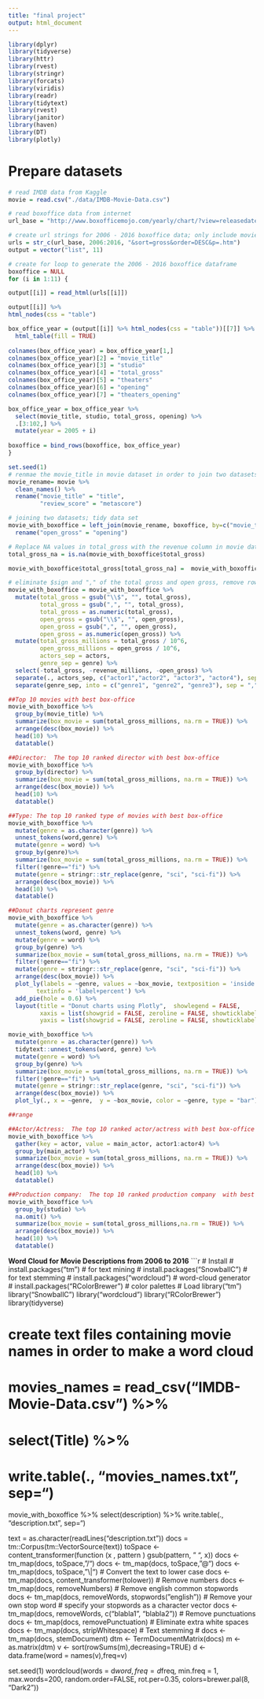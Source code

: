 ```yaml
---
title: "final project"
output: html_document
---
```


```r
library(dplyr)
library(tidyverse)
library(httr)
library(rvest)
library(stringr)
library(forcats)
library(viridis)
library(readr)
library(tidytext)
library(rvest)
library(janitor)
library(haven)
library(DT)
library(plotly)
```

# Prepare datasets
```r
# read IMDB data from Kaggle
movie = read.csv("./data/IMDB-Movie-Data.csv")

# read boxoffice data from internet
url_base = "http://www.boxofficemojo.com/yearly/chart/?view=releasedate&view2=domestic&yr="

# create url strings for 2006 - 2016 boxoffice data; only include movies with top 100 total gross in each year. 
urls = str_c(url_base, 2006:2016, "&sort=gross&order=DESC&p=.htm")
output = vector("list", 11)

# create for loop to generate the 2006 - 2016 boxoffice dataframe
boxoffice = NULL
for (i in 1:11) {

output[[i]] = read_html(urls[[i]])

output[[i]] %>% 
html_nodes(css = "table")

box_office_year = (output[[i]] %>% html_nodes(css = "table"))[[7]] %>%
  html_table(fill = TRUE) 
  
colnames(box_office_year) = box_office_year[1,]
colnames(box_office_year)[2] = "movie_title"
colnames(box_office_year)[3] = "studio"
colnames(box_office_year)[4] = "total_gross"
colnames(box_office_year)[5] = "theaters"
colnames(box_office_year)[6] = "opening"
colnames(box_office_year)[7] = "theaters_opening"  

box_office_year = box_office_year %>% 
  select(movie_title, studio, total_gross, opening) %>% 
  .[3:102,] %>%
  mutate(year = 2005 + i)
    
boxoffice = bind_rows(boxoffice, box_office_year)  
}

set.seed(1)
# renmae the movie_title in movie dataset in order to join two datasets
movie_rename= movie %>% 
  clean_names() %>% 
  rename("movie_title" = "title",
         "review_score" = "metascore")

# joining two datasets; tidy data set
movie_with_boxoffice = left_join(movie_rename, boxoffice, by=c("movie_title", "year")) %>% 
  rename("open_gross" = "opening")  

# Replace NA values in total_gross with the revenue column in movie dataset
total_gross_na = is.na(movie_with_boxoffice$total_gross)

movie_with_boxoffice$total_gross[total_gross_na] =  movie_with_boxoffice$revenue_millions[total_gross_na]*10^6

# eliminate $sign and "," of the total gross and open gross, remove rows with review scores is NA:
movie_with_boxoffice = movie_with_boxoffice %>% 
  mutate(total_gross = gsub("\\$", "", total_gross),
         total_gross = gsub(",", "", total_gross),
         total_gross = as.numeric(total_gross),
         open_gross = gsub("\\$", "", open_gross),
         open_gross = gsub(",", "", open_gross),
         open_gross = as.numeric(open_gross)) %>% 
  mutate(total_gross_millions = total_gross / 10^6,
         open_gross_millions = open_gross / 10^6,
         actors_sep = actors,
         genre_sep = genre) %>% 
  select(-total_gross, -revenue_millions, -open_gross) %>% 
  separate(., actors_sep, c("actor1","actor2", "actor3", "actor4"), sep=",") %>% 
  separate(genre_sep, into = c("genre1", "genre2", "genre3"), sep = ",")
```

```r
##Top 10 movies with best box-office 
movie_with_boxoffice %>% 
  group_by(movie_title) %>% 
  summarize(box_movie = sum(total_gross_millions, na.rm = TRUE)) %>% 
  arrange(desc(box_movie)) %>% 
  head(10) %>% 
  datatable()
```

```r
##Director:  The top 10 ranked director with best box-office
movie_with_boxoffice %>% 
  group_by(director) %>% 
  summarize(box_movie = sum(total_gross_millions, na.rm = TRUE)) %>% 
  arrange(desc(box_movie)) %>% 
  head(10) %>% 
  datatable()
```

```r
##Type: The top 10 ranked type of movies with best box-office
movie_with_boxoffice %>% 
  mutate(genre = as.character(genre)) %>% 
  unnest_tokens(word,genre) %>% 
  mutate(genre = word) %>% 
  group_by(genre)%>%
  summarize(box_movie = sum(total_gross_millions, na.rm = TRUE)) %>% 
  filter(!genre=="fi") %>% 
  mutate(genre = stringr::str_replace(genre, "sci", "sci-fi")) %>%
  arrange(desc(box_movie)) %>% 
  head(10) %>% 
  datatable()

##Donut charts represent genre 
movie_with_boxoffice %>% 
  mutate(genre = as.character(genre)) %>% 
  unnest_tokens(word, genre) %>% 
  mutate(genre = word) %>% 
  group_by(genre) %>%
  summarize(box_movie = sum(total_gross_millions, na.rm = TRUE)) %>% 
  filter(!genre=="fi") %>% 
  mutate(genre = stringr::str_replace(genre, "sci", "sci-fi")) %>% 
  arrange(desc(box_movie)) %>% 
  plot_ly(labels = ~genre, values = ~box_movie, textposition = 'inside',
        textinfo = 'label+percent') %>%
  add_pie(hole = 0.6) %>%
  layout(title = "Donut charts using Plotly",  showlegend = FALSE,
         xaxis = list(showgrid = FALSE, zeroline = FALSE, showticklabels = FALSE),
         yaxis = list(showgrid = FALSE, zeroline = FALSE, showticklabels = FALSE)) 

movie_with_boxoffice %>% 
  mutate(genre = as.character(genre)) %>% 
  tidytext::unnest_tokens(word, genre) %>% 
  mutate(genre = word) %>% 
  group_by(genre) %>%
  summarize(box_movie = sum(total_gross_millions, na.rm = TRUE)) %>% 
  filter(!genre=="fi") %>% 
  mutate(genre = stringr::str_replace(genre, "sci", "sci-fi")) %>% 
  arrange(desc(box_movie)) %>% 
  plot_ly(., x = ~genre,  y = ~box_movie, color = ~genre, type = "bar")

##range 
```

```r
##Actor/Actress:  The top 10 ranked actor/actress with best box-office
movie_with_boxoffice %>% 
  gather(key = actor, value = main_actor, actor1:actor4) %>% 
  group_by(main_actor) %>%
  summarize(box_movie = sum(total_gross_millions, na.rm = TRUE)) %>% 
  arrange(desc(box_movie)) %>% 
  head(10) %>% 
  datatable()
```

```r
##Production company:  The top 10 ranked production company  with best box-office
movie_with_boxoffice %>% 
  group_by(studio) %>%
  na.omit() %>% 
  summarize(box_movie = sum(total_gross_millions,na.rm = TRUE)) %>% 
  arrange(desc(box_movie)) %>% 
  head(10) %>% 
  datatable()
```

**Word Cloud for Movie Descriptions from 2006 to 2016**
```r
# Install
# install.packages("tm")  # for text mining
# install.packages("SnowballC") # for text stemming
# install.packages("wordcloud") # word-cloud generator 
# install.packages("RColorBrewer") # color palettes
# Load
library("tm")
library("SnowballC")
library("wordcloud")
library("RColorBrewer")
library(tidyverse)

# create text files containing movie names in order to make a word cloud
# movies_names = read_csv("IMDB-Movie-Data.csv") %>% 
#   select(Title) %>% 
#   write.table(., "movies_names.txt", sep="\t")


movie_with_boxoffice %>% 
  select(description) %>% 
  write.table(., "description.txt", sep="\t")


text = as.character(readLines("description.txt"))
docs = tm::Corpus(tm::VectorSource(text))
toSpace <- content_transformer(function (x , pattern ) gsub(pattern, " ", x))
docs <- tm_map(docs, toSpace, "/")
docs <- tm_map(docs, toSpace, "@")
docs <- tm_map(docs, toSpace, "\\|")
# Convert the text to lower case
docs <- tm_map(docs, content_transformer(tolower))
# Remove numbers
docs <- tm_map(docs, removeNumbers)
# Remove english common stopwords
docs <- tm_map(docs, removeWords, stopwords("english"))
# Remove your own stop word
# specify your stopwords as a character vector
docs <- tm_map(docs, removeWords, c("blabla1", "blabla2")) 
# Remove punctuations
docs <- tm_map(docs, removePunctuation)
# Eliminate extra white spaces
docs <- tm_map(docs, stripWhitespace)
# Text stemming
# docs <- tm_map(docs, stemDocument)
dtm <- TermDocumentMatrix(docs)
m <- as.matrix(dtm)
v <- sort(rowSums(m),decreasing=TRUE)
d <- data.frame(word = names(v),freq=v)



set.seed(1)
wordcloud(words = d$word, freq = d$freq, min.freq = 1,
          max.words=200, random.order=FALSE, rot.per=0.35, 
          colors=brewer.pal(8, "Dark2"))
